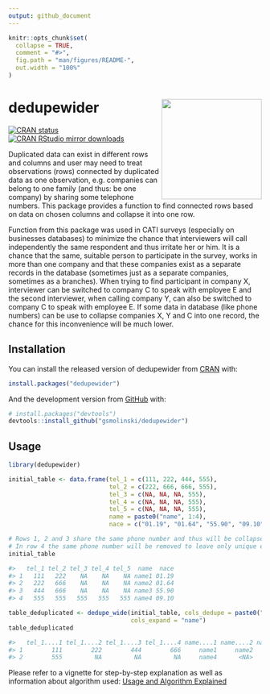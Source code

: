 ```yaml
---
output: github_document
---
```


<!-- README.md is generated from README.Rmd. Please edit that file -->

```r
knitr::opts_chunk$set(
  collapse = TRUE,
  comment = "#>",
  fig.path = "man/figures/README-",
  out.width = "100%"
)
```

# dedupewider <img src='man/figures/logo.png' align="right" height="199" />

<!-- badges: start -->
[![CRAN status](https://www.r-pkg.org/badges/version/dedupewider)](https://CRAN.R-project.org/package=dedupewider)
[![CRAN RStudio mirror downloads](https://cranlogs.r-pkg.org/badges/grand-total/dedupewider?color=blue)](https://r-pkg.org/pkg/dedupewider)
<!-- badges: end -->

Duplicated data can exist in different rows and columns and user may need to treat observations (rows) connected by duplicated data as one observation, e.g. companies can belong to one family (and thus: be one company) by sharing some telephone numbers. This package provides a function to find connected rows based on data on chosen columns and collapse it into one row.

Function from this package was used in CATI surveys (especially on businesses databases) to minimize the chance that interviewers will call independently the same respondent and thus irritate her or him. It is a chance that the same, suitable person to participate in the survey, works in more than one company and that these companies exist as a separate records in the database (sometimes just as a separate companies, sometimes as a branches). When trying to find participant in company X, interviewer can be switched to company C to speak with employee E and the second interviewer, when calling company Y, can also be switched to company C to speak with employee E. If some data in database (like phone numbers) can be use to collapse companies X, Y and C into one record, the chance for this inconvenience will be much lower.

## Installation

You can install the released version of dedupewider from [CRAN](https://CRAN.R-project.org) with:

``` r
install.packages("dedupewider")
```

And the development version from [GitHub](https://github.com/) with:

``` r
# install.packages("devtools")
devtools::install_github("gsmolinski/dedupewider")
```
## Usage

```r
library(dedupewider)

initial_table <- data.frame(tel_1 = c(111, 222, 444, 555),
                            tel_2 = c(222, 666, 666, 555),
                            tel_3 = c(NA, NA, NA, 555),
                            tel_4 = c(NA, NA, NA, 555),
                            tel_5 = c(NA, NA, NA, 555),
                            name = paste0("name", 1:4),
                            nace = c("01.19", "01.64", "55.90", "09.10"))

# Rows 1, 2 and 3 share the same phone number and thus will be collapsed into one row
# In row 4 the same phone number will be removed to leave only unique entry (555)
initial_table

#>   tel_1 tel_2 tel_3 tel_4 tel_5  name  nace
#> 1   111   222    NA    NA    NA name1 01.19
#> 2   222   666    NA    NA    NA name2 01.64
#> 3   444   666    NA    NA    NA name3 55.90
#> 4   555   555   555   555   555 name4 09.10

table_deduplicated <- dedupe_wide(initial_table, cols_dedupe = paste0("tel_", 1:5),
                                  cols_expand = "name")
table_deduplicated

#>   tel_1....1 tel_1....2 tel_1....3 tel_1....4 name....1 name....2 name....3  nace
#> 1        111        222        444        666     name1     name2     name3 01.19
#> 2        555         NA         NA         NA     name4      <NA>      <NA> 09.10

```

Please refer to a vignette for step-by-step explanation as well as information about algorithm used: [Usage and Algorithm Explained](https://CRAN.R-project.org/package=dedupewider/vignettes/usage-and-algorithm-explained.html)
